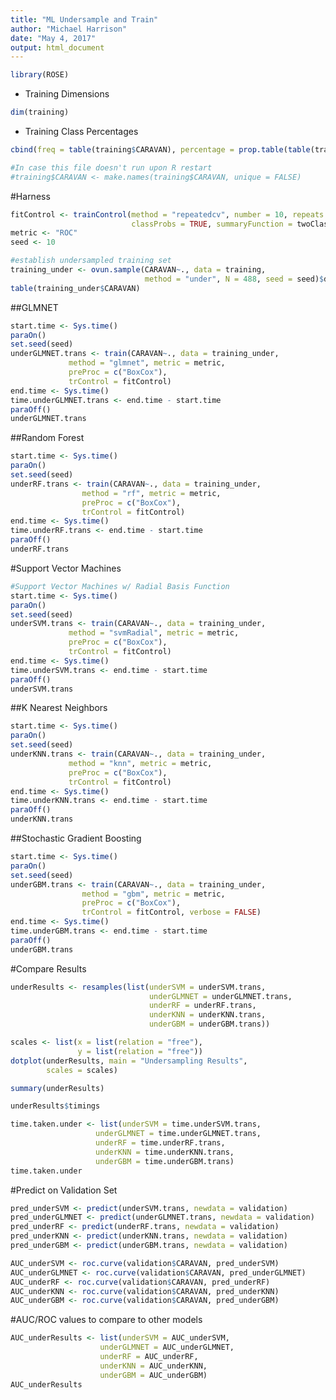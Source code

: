 ```yaml
---
title: "ML Undersample and Train"
author: "Michael Harrison"
date: "May 4, 2017"
output: html_document
---
```


```r
library(ROSE)
```
- Training Dimensions
```r
dim(training)
```
- Training Class Percentages
```r
cbind(freq = table(training$CARAVAN), percentage = prop.table(table(training$CARAVAN))*100)
```


```r
#In case this file doesn't run upon R restart
#training$CARAVAN <- make.names(training$CARAVAN, unique = FALSE)
```

#Harness
```r
fitControl <- trainControl(method = "repeatedcv", number = 10, repeats = 3,
                           classProbs = TRUE, summaryFunction = twoClassSummary)
metric <- "ROC"
seed <- 10
```

```r
#establish undersampled training set
training_under <- ovun.sample(CARAVAN~., data = training,
                              method = "under", N = 488, seed = seed)$data
table(training_under$CARAVAN)
```

##GLMNET
```r
start.time <- Sys.time()
paraOn()
set.seed(seed)
underGLMNET.trans <- train(CARAVAN~., data = training_under, 
             method = "glmnet", metric = metric,
             preProc = c("BoxCox"),
             trControl = fitControl)
end.time <- Sys.time()
time.underGLMNET.trans <- end.time - start.time
paraOff()
underGLMNET.trans
```

##Random Forest
```r
start.time <- Sys.time()
paraOn()
set.seed(seed)
underRF.trans <- train(CARAVAN~., data = training_under,
                method = "rf", metric = metric,
                preProc = c("BoxCox"),
                trControl = fitControl)
end.time <- Sys.time()
time.underRF.trans <- end.time - start.time
paraOff()
underRF.trans
```


#Support Vector Machines
```r
#Support Vector Machines w/ Radial Basis Function
start.time <- Sys.time()
paraOn()
set.seed(seed)
underSVM.trans <- train(CARAVAN~., data = training_under, 
             method = "svmRadial", metric = metric,
             preProc = c("BoxCox"),
             trControl = fitControl)
end.time <- Sys.time()
time.underSVM.trans <- end.time - start.time
paraOff()
underSVM.trans
```


##K Nearest Neighbors
```r
start.time <- Sys.time()
paraOn()
set.seed(seed)
underKNN.trans <- train(CARAVAN~., data = training_under, 
             method = "knn", metric = metric,
             preProc = c("BoxCox"),
             trControl = fitControl)
end.time <- Sys.time()
time.underKNN.trans <- end.time - start.time
paraOff()
underKNN.trans
```


##Stochastic Gradient Boosting
```r
start.time <- Sys.time()
paraOn()
set.seed(seed)
underGBM.trans <- train(CARAVAN~., data = training_under,
                method = "gbm", metric = metric,
                preProc = c("BoxCox"),
                trControl = fitControl, verbose = FALSE)
end.time <- Sys.time()
time.underGBM.trans <- end.time - start.time
paraOff()
underGBM.trans
```
 
#Compare Results
```r
underResults <- resamples(list(underSVM = underSVM.trans,
                               underGLMNET = underGLMNET.trans,
                               underRF = underRF.trans,
                               underKNN = underKNN.trans,
                               underGBM = underGBM.trans))
```

```r
scales <- list(x = list(relation = "free"),
               y = list(relation = "free"))
dotplot(underResults, main = "Undersampling Results", 
        scales = scales)
```

```r
summary(underResults)
```

```r
underResults$timings
```

```r
time.taken.under <- list(underSVM = time.underSVM.trans,
                   underGLMNET = time.underGLMNET.trans,
                   underRF = time.underRF.trans,
                   underKNN = time.underKNN.trans,
                   underGBM = time.underGBM.trans)
time.taken.under
```

#Predict on Validation Set
```r
pred_underSVM <- predict(underSVM.trans, newdata = validation)
pred_underGLMNET <- predict(underGLMNET.trans, newdata = validation)
pred_underRF <- predict(underRF.trans, newdata = validation)
pred_underKNN <- predict(underKNN.trans, newdata = validation)
pred_underGBM <- predict(underGBM.trans, newdata = validation)

AUC_underSVM <- roc.curve(validation$CARAVAN, pred_underSVM)
AUC_underGLMNET <- roc.curve(validation$CARAVAN, pred_underGLMNET)
AUC_underRF <- roc.curve(validation$CARAVAN, pred_underRF)
AUC_underKNN <- roc.curve(validation$CARAVAN, pred_underKNN)
AUC_underGBM <- roc.curve(validation$CARAVAN, pred_underGBM)
```

#AUC/ROC values to compare to other models
```r
AUC_underResults <- list(underSVM = AUC_underSVM,
                    underGLMNET = AUC_underGLMNET,
                    underRF = AUC_underRF,
                    underKNN = AUC_underKNN,
                    underGBM = AUC_underGBM)
AUC_underResults
```

